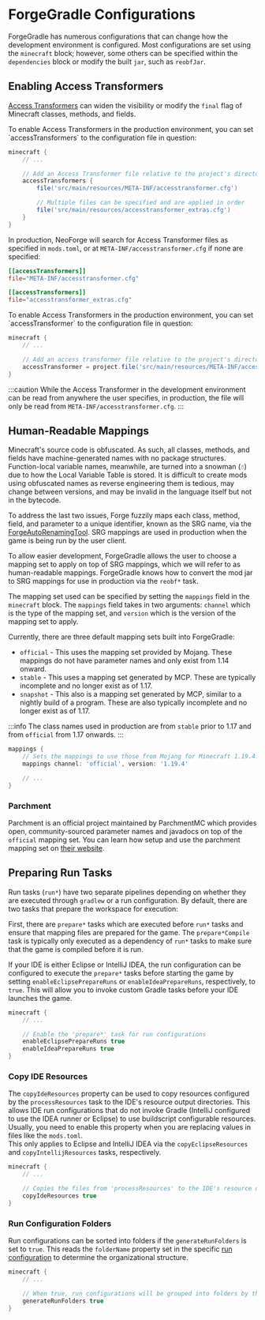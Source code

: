 
ForgeGradle Configurations
==========================

ForgeGradle has numerous configurations that can change how the development environment is configured. Most configurations are set using the `minecraft` block; however, some others can be specified within the `dependencies` block or modify the built `jar`, such as `reobfJar`.

Enabling Access Transformers
----------------------------


[Access Transformers][at] can widen the visibility or modify the `final` flag of Minecraft classes, methods, and fields.

<Tabs defaultValue="latest">
<TabItem value="latest" label="Latest">
To enable Access Transformers in the production environment, you can set `accessTransformers` to the configuration file in question:

```gradle
minecraft {
    // ...

    // Add an Access Transformer file relative to the project's directory
    accessTransformers {
        file('src/main/resources/META-INF/accesstransformer.cfg')

        // Multiple files can be specified and are applied in order
        file('src/main/resources/accesstransformer_extras.cfg')
    }
}
```

In production, NeoForge will search for Access Transformer files as specified in `mods.toml`, or at `META-INF/accesstransformer.cfg` if none are specified:

```toml
[[accessTransformers]]
file="META-INF/accesstransformer.cfg"

[[accessTransformers]]
file="accesstransformer_extras.cfg"
```

</TabItem>


<TabItem value="7.0.40" label="7.0.40 and older">
To enable Access Transformers in the production environment, you can set `accessTransformer` to the configuration file in question:

```gradle
minecraft {
    // ...

    // Add an access transformer file relative to the project's directory
    accessTransformer = project.file('src/main/resources/META-INF/accesstransformer.cfg')
}
```

:::caution
While the Access Transformer in the development environment can be read from anywhere the user specifies, in production, the file will only be read from `META-INF/accesstransformer.cfg`.
:::
</TabItem>
</Tabs>

Human-Readable Mappings
-----------------------

Minecraft's source code is obfuscated. As such, all classes, methods, and fields have machine-generated names with no package structures. Function-local variable names, meanwhile, are turned into a snowman (`☃`) due to how the Local Variable Table is stored. It is difficult to create mods using obfuscated names as reverse engineering them is tedious, may change between versions, and may be invalid in the language itself but not in the bytecode.

To address the last two issues, Forge fuzzily maps each class, method, field, and parameter to a unique identifier, known as the SRG name, via the [ForgeAutoRenamingTool][fart]. SRG mappings are used in production when the game is being run by the user client.

To allow easier development, ForgeGradle allows the user to choose a mapping set to apply on top of SRG mappings, which we will refer to as human-readable mappings. ForgeGradle knows how to convert the mod jar to SRG mappings for use in production via the `reobf*` task.

The mapping set used can be specified by setting the `mappings` field in the `minecraft` block. The `mappings` field takes in two arguments: `channel` which is the type of the mapping set, and `version` which is the version of the mapping set to apply.

Currently, there are three default mapping sets built into ForgeGradle:

- `official` - This uses the mapping set provided by Mojang. These mappings do not have parameter names and only exist from 1.14 onward.
- `stable` - This uses a mapping set generated by MCP. These are typically incomplete and no longer exist as of 1.17.
- `snapshot` - This also is a mapping set generated by MCP, similar to a nightly build of a program. These are also typically incomplete and no longer exist as of 1.17.

:::info
The class names used in production are from `stable` prior to 1.17 and from `official` from 1.17 onwards.
:::

```gradle
mappings {
    // Sets the mappings to use those from Mojang for Minecraft 1.19.4.
    mappings channel: 'official', version: '1.19.4'

    // ...
}
```

### Parchment

Parchment is an official project maintained by ParchmentMC which provides open, community-sourced parameter names and javadocs on top of the `official` mapping set. You can learn how setup and use the parchment mapping set on [their website][parchment].

Preparing Run Tasks
-------------------

Run tasks (`run*`) have two separate pipelines depending on whether they are executed through `gradlew` or a run configuration. By default, there are two tasks that prepare the workspace for execution:

First, there are `prepare*` tasks which are executed before `run*` tasks and ensure that mapping files are prepared for the game. The `prepare*Compile` task is typically only executed as a dependency of `run*` tasks to make sure that the game is compiled before it is run.

If your IDE is either Eclipse or IntelliJ IDEA, the run configuration can be configured to execute the `prepare*` tasks before starting the game by setting `enableEclipsePrepareRuns` or `enableIdeaPrepareRuns`, respectively, to `true`. This will allow you to invoke custom Gradle tasks before your IDE launches the game.

```gradle
minecraft {
    // ...

    // Enable the 'prepare*' task for run configurations
    enableEclipsePrepareRuns true
    enableIdeaPrepareRuns true
}
```

### Copy IDE Resources

The `copyIdeResources` property can be used to copy resources configured by the `processResources` task to the IDE's resource output directories. This allows IDE run configurations that do not invoke Gradle (IntelliJ configured to use the IDEA runner or Eclipse) to use buildscript configurable resources. Usually, you need to enable this property when you are replacing values in files like the `mods.toml`.  
This only applies to Eclipse and IntelliJ IDEA via the `copyEclipseResources` and `copyIntellijResources` tasks, respectively.

```gradle
minecraft {
    // ...

    // Copies the files from 'processResources' to the IDE's resource output directories
    copyIdeResources true
}
```

### Run Configuration Folders

Run configurations can be sorted into folders if the `generateRunFolders` is set to `true`. This reads the `folderName` property set in the specific [run configuration][run] to determine the organizational structure.

```gradle
minecraft {
    // ...

    // When true, run configurations will be grouped into folders by their 'folderName'
    generateRunFolders true
}
```

[at]: https://docs.minecraftforge.net/en/latest/advanced/accesstransformers/
[fart]: https://github.com/MinecraftForge/ForgeAutoRenamingTool
[parchment]: https://parchmentmc.org/docs/getting-started
[run]: ./runs.md#run-configurations
